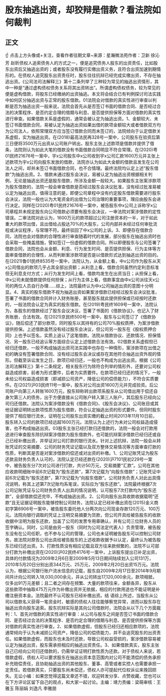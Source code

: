 # 股东抽逃出资，却狡辩是借款？看法院如何裁判
## 正文
☝ 点击上方头像或+关注，查看作者往期文章~来源：星瀚微法苑作者：卫新 徐沁芳 赵昕债权人追索债务人的方式之一，便是追究债务人股东的出资责任，比如股东出资后又抽逃出资的；或者股东没有履行实缴出资义务，且符合出资加速到期情形的。在债权人追究股东出资责任时，股东往往抗辩已经完成实缴出资，不存在抽逃出资。《公司法司法解释三》第十二条列举了三种较为常见的抽逃出资情形，其中一种是“通过虚构债权债务关系将其出资转出”。所谓虚构债权债务，较为常见的便是虚构借款，将股东已经缴纳的出资抽逃。本文将会结合已有判例探讨司法实践中如何区分抽逃出资与正常的股东借款。01法院会对借款的真实性进行审查以判断是否为抽逃出资一般来说，法院会首先从是否签订书面的借款合同、是否经过合法的决策程序、是否约定合理的借期与利息、是否提供担保等方面对借款的真实性进行审查。如果借款关系是虚假的，通常会被认定为抽逃出资。1、金额较大、未签订书面借款合同，易被认定为抽逃出资如果出借的款项金额较大或者借款双方均为公司法人，依照常理双方应当签订借款合同而未签订的，法院倾向于认定借款关系虚假，实为抽逃出资。在(2018)最高法民再328号一案中，公司股东在验资后第三日便将3500万元出资从公司账户转出，股东主张上述款项是借款并提供了借条，法院则认为如此大笔的借款没有书面借款合同明显不符合常理。在(2020)粤01民终21676号一案中，宇x公司股东中x公司收到宇x公司汇款1600万元并主张上述款项为宇x公司向股东发放的借款，法院亦认为如此大金额的借款且发生在公司法人之间，却并未签订书面借款合同，也不合情理。最终法院均认定上述“股东借款”为抽逃出资。2、借款未通过股东会决议，易被认定为抽逃出资根据相关判例，无论是抽逃出资还是股东借款，所涉及金额一般较大。如果股东主张案涉款项为股东借款的，法院一般会审查借款是否经过股东会决议批准，没有经过批准易被认定为抽逃出资。值得注意的是，即便公司章程中没有约定股东借款需要进行股东会决议，法院一般也认为大笔资金的出借为公司治理的重要事项，理应由股东会进行决定。同样在(2020)粤01民终21676号一案中，被告股东中x公司上诉称宇x公司章程并未规定股东向公司借款必须要有股东会决议，一审法院对案涉借款的定性错误。二审法院对此认为，1600万元的款项超过公司注册资本的一半，对于如此重大的款项出借，且出借给占股达70%的大股东，公司内部并未经过任何审批流程或决议程序，与常理不符。最终驳回了中x公司的上诉。3、即便存在借款合同，法院也会对借款的合理性进行审查随着时代的发展，部分股东在抽逃出资时也会采取一些掩盖措施，譬如签订一份虚假的借款合同。所以即便股东与公司签署了借款合同，法院也会从金额、利息、行为发生时间、是否提供担保、行为主体等方面审查借款的合理性，从而判断案涉款项是否是以借款形式达到抽逃出资的目的。在(2021)鲁01民终8535号一案中，法院认为，从金额上看，中x公司作为股东从天x公司借出的款项几乎占其全部出资额；从利息上看，借款合同虽然约定利息标准但无利息支付方式；从行为发生时间上看，借款均发生在出资当日；从担保上看，中x公司未就借款提供任何担保；从行为主体上看，借款事宜由中x公司派往天x公司的两位人员自行办理……综上，法院最终认为中x公司抽逃出资的意图十分明显。4、真实的股东借款不视为抽逃出资如果案涉借款已经经过股东会决议批准，签署了书面的借款合同并计入财务账册，甚至股东就此提供担保或已经按时还款的，一般法院会认定为真实的股东借款。在(2019)粤民终1609号一案中，法院认为，各股东的借款经过了股东会议决议，签署了书面的《借款协议》，也记入了财务账册，合法有效。在(2021)京民终500号一案中，股东与公司签订了《借款协议》，随后偿还了部分款项，同时股东以其持有的公司70%股权质押，为案涉借款提供担保。上述借款虽然没有经过股东会决议，但公司另一股东在《股权质押合同》上也予以签名，实质上追认了这笔借款。法院从借款协议、还款情况、担保情况、另一股东已经追认等方面综合认定上述借款合法有效。02借款关系虚假但已经归还借款，一般不构成抽逃出资司法实践中也存在一种情形，案涉款项在出借之初的确没有签署借款合同、没有经过股东会决议或存在其他符合抽逃出资外观的情形。但截至诉讼发生之日，款项已经归还，一般也不构成为出逃出资。根据《公司法司法解释三》第十二条规定，相关股东行为除符合列举的情形外，还要对公司权益造成损害，前者为形式要件，后者为实质要件。在款项已经归还的情况下，一般未给公司权益造成损害（即减损公司资产，降低公司的偿债能力），不符合实质要件。在(2021)沪03民终11号一案中，股东对公司出资1600万元并完成验资。后公司账户向第三人转账1600万元，股东辩称转出款项系股东从公司借出用于偿还自身欠第三人的债务，出于方便直接从公司账户转入第三人账户，其后股东已经向公司归还借款。法院认为案涉借款没有《借款合同》、《股东会决议》、公司账目或其他证据证明转出款项性质为股东借款，符合认定抽逃出资的形式要件。但同时股东提供了相应银行流水，证明在公司股东出资实缴的截止时间2013年11月10日前，股东转入公司的款项已经远超1600万元。法院认为上述行为未对公司权益造成侵害，也不构成抽逃出资。03股东主张已经打款归还借款的，法院一般会对打款用途进行审查股东除抗辩案涉借款为股东借款外，也可能抗辩案涉借款已经归还或自己已经补缴出资，并举证对公司打款的银行流水。针对上述抗辩，法院一般会从转账凭证的交易摘要、公司的财务凭证记载以及双方整体交易情况等方面审查打款的性质，判断其是否是对案涉借款的偿还或对出资的补缴。1、公司记账凭证为股东还款且财务负责人认可的，法院认定已经还款在(2020)沪7101民初229号一案中，被告股东分7次对公司进行打款，共计50万元，交易摘要“汇款”。公司在其他应收款明细账中前6次记载为“股东还款”，第7次记载为“向股东借款”；记账凭证中前6次记载为“股东还款”，第7次记载为“向股东借款”。公司财务负责人对此出具情况说明，称其上述第7次记账均系笔误，实际应为“股东还款”。法院最终根据7次公司记账凭证与公司财务负责人出具的情况说明，认可股东7次打款均为“股东还款”，全部借款偿还完毕，不构成抽逃出资。2、公司向股东出具收款收据载明“还款”且无证据证明股东能够控制公司财务，法院认定已经补缴出资在(2015)金义商初字第6906号一案中，被告股东委托他人分两次向公司现金存款120万元、100万元。法院向银行调取的凭证上注明交易摘要为货款，但公司开具给被告股东的收款收据中注明为股东还款，加盖了公司的发票专用章确认，并有公司三位财务人员的签字确认。同时，公司是由另一股东（同时为公司法定代表人）负责管理，被告股东没有在公司任职，也不参与公司的管理，公司也未证明被告股东可以控制公司财务。故法院对原告公司出具给被告股东的上述收款收据予以认定，最终认为被告股东已经归还出资。3、打款性质没有相应记载且双方往来款频繁的，法院不认可部分打款为补缴出资在(2020)沪02民终4176号一案中，上诉股东提出已补足出资，具体的付款情况为2009年2月6日至2009年5月13日期间陆续划入公司131万，2010年5月20日分别出资344万元、25万元，2009年2月20日出资15万元。法院认为，根据公司银行账户流水信息的记载，股东自2009年2月17日至2014年9月期间共计向公司转入18,030,000余元，并从公司转出17,120,000余元，款项相抵，仅多出91万元差额；且二者之间存在频繁、大量的款项往来，金额各异，股东从这些款项中抽取475万元作为补缴出资并无依据，相应的付款用途也不能证明是补缴注册资本金。法院最终不认可股东已经补缴出资。结 语综上所述，当股东从公司以借款名义获得一笔资金时，敏感的债权人往往能够察觉异常，进而以股东存在抽逃出资向股东追索。股东抗辩实际是其向公司借款时，法院会从以下几个方面裁判：1、首先对借款的真实性进行审查：从公司与股东之间是否签订书面的借款合同、是否经过合法的决策程序、是否约定合理的借期与利息、是否提供担保等方面对借款的真实性进行审查。2、如果借款虚假，但股东已经归还相应款项的，法院通常倾向于认为未减损公司资产，降低公司的偿债能力，并不会追究股东的出资责任。如果借款虚假，而股东也未及时还款，导致公司权益受损的，案涉借款容易被认定为抽逃出资，股东需承担相应的抽逃出资责任。3、如果借款真实，股东主张自己已经向公司归还借款的，仍需举证证明打款性质为还款。对于债权人来说，若借款虚假，债权人可以要求股东在抽逃出资本息范围内对公司不能清偿的债务承担补充赔偿责任，且协助抽逃出资的其他股东、董事、高管或者实控人也需要承担一定责任。若借款真实，只要股东尚未偿还，债权人亦可提起代位权诉讼来挽回损失。无讼小编：如果您觉得这篇文章还不错，欢迎转发分享、点赞收藏，您也可以在下方评论区留下自己的观点，和大家一起讨论。主编：靖力责编：梁萌审核：王雅玉 陈丽娟 刘逸凡 李雅朋